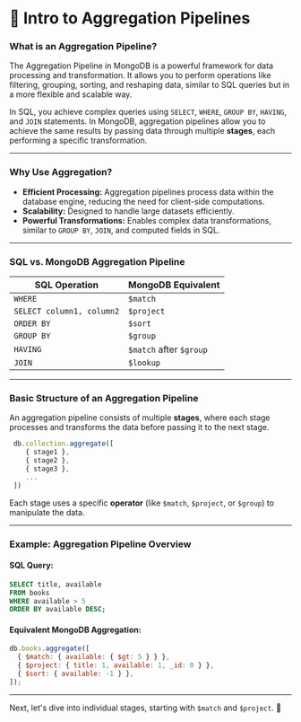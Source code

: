 # 📘 Intro to Aggregation Pipelines

### What is an Aggregation Pipeline?

The Aggregation Pipeline in MongoDB is a powerful framework for data processing and transformation. It allows you to perform operations like filtering, grouping, sorting, and reshaping data, similar to SQL queries but in a more flexible and scalable way.

In SQL, you achieve complex queries using `SELECT`, `WHERE`, `GROUP BY`, `HAVING`, and `JOIN` statements. In MongoDB, aggregation pipelines allow you to achieve the same results by passing data through multiple **stages**, each performing a specific transformation.

---

### Why Use Aggregation?

- **Efficient Processing:** Aggregation pipelines process data within the database engine, reducing the need for client-side computations.
- **Scalability:** Designed to handle large datasets efficiently.
- **Powerful Transformations:** Enables complex data transformations, similar to `GROUP BY`, `JOIN`, and computed fields in SQL.

---

### SQL vs. MongoDB Aggregation Pipeline

| SQL Operation             | MongoDB Equivalent      |
| ------------------------- | ----------------------- |
| `WHERE`                   | `$match`                |
| `SELECT column1, column2` | `$project`              |
| `ORDER BY`                | `$sort`                 |
| `GROUP BY`                | `$group`                |
| `HAVING`                  | `$match` after `$group` |
| `JOIN`                    | `$lookup`               |

---

### Basic Structure of an Aggregation Pipeline

An aggregation pipeline consists of multiple **stages**, where each stage processes and transforms the data before passing it to the next stage.

```js
 db.collection.aggregate([
    { stage1 },
    { stage2 },
    { stage3 },
    ...
 ])
```

Each stage uses a specific **operator** (like `$match`, `$project`, or `$group`) to manipulate the data.

---

### Example: Aggregation Pipeline Overview

#### SQL Query:

```sql
SELECT title, available
FROM books
WHERE available > 5
ORDER BY available DESC;
```

#### Equivalent MongoDB Aggregation:

```js
db.books.aggregate([
  { $match: { available: { $gt: 5 } } },
  { $project: { title: 1, available: 1, _id: 0 } },
  { $sort: { available: -1 } },
]);
```

---

Next, let's dive into individual stages, starting with `$match` and `$project`. 🚀
